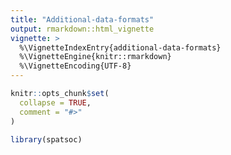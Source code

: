 ```yaml
---
title: "Additional-data-formats"
output: rmarkdown::html_vignette
vignette: >
  %\VignetteIndexEntry{additional-data-formats}
  %\VignetteEngine{knitr::rmarkdown}
  %\VignetteEncoding{UTF-8}
---
```


```r
knitr::opts_chunk$set(
  collapse = TRUE,
  comment = "#>"
)
```

```r
library(spatsoc)
```
